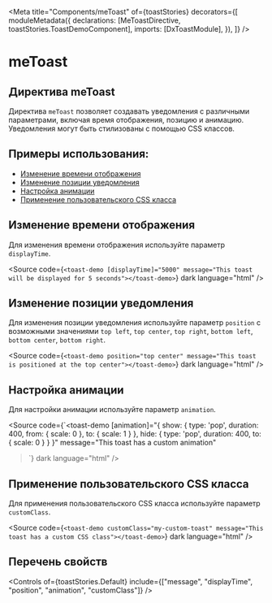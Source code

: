 
<Meta
  title="Components/meToast"
  of={toastStories}
  decorators={[
    moduleMetadata({
      declarations: [MeToastDirective, toastStories.ToastDemoComponent],
      imports: [DxToastModule],
    }),
    ]}
/>

# meToast

## Директива meToast

Директива `meToast` позволяет создавать уведомления с различными параметрами, включая время отображения, позицию и анимацию. Уведомления могут быть стилизованы с помощью CSS классов.

<Story of={toastStories.Default} />
<Controls of={toastStories.Default} />
<Source of={toastStories.Default} dark />

## Примеры использования:

- [Изменение времени отображения](#изменение-времени-отображения)
- [Изменение позиции уведомления](#изменение-позиции-уведомления)
- [Настройка анимации](#настройка-анимации)
- [Применение пользовательского CSS класса](#применение-пользовательского-css-класса)

## Изменение времени отображения

Для изменения времени отображения используйте параметр `displayTime`.

<Story of={toastStories.LongDuration} />

<Source
  code={`<toast-demo [displayTime]="5000" message="This toast will be displayed for 5 seconds"></toast-demo>`}
  dark
  language="html"
/>

## Изменение позиции уведомления

Для изменения позиции уведомления используйте параметр `position` с возможными значениями `top left`, `top center`, `top right`, `bottom left`, `bottom center`, `bottom right`.

<Story of={toastStories.CustomPosition} />

<Source
  code={`<toast-demo position="top center" message="This toast is positioned at the top center"></toast-demo>`}
  dark
  language="html"
/>

## Настройка анимации

Для настройки анимации используйте параметр `animation`.

<Story of={toastStories.CustomAnimation} />

<Source
  code={`<toast-demo
  [animation]="{
    show: { type: 'pop', duration: 400, from: { scale: 0 }, to: { scale: 1 } },
    hide: { type: 'pop', duration: 400, to: { scale: 0 } }
  }"
  message="This toast has a custom animation"
></toast-demo>`}
  dark
  language="html"
/>

## Применение пользовательского CSS класса

Для применения пользовательского CSS класса используйте параметр `customClass`.

<Story of={toastStories.CustomClass} />

<Source
  code={`<toast-demo customClass="my-custom-toast" message="This toast has a custom CSS class"></toast-demo>`}
  dark
  language="html"
/>

## Перечень свойств

<Controls of={toastStories.Default} include={["message", "displayTime", "position", "animation", "customClass"]} />
